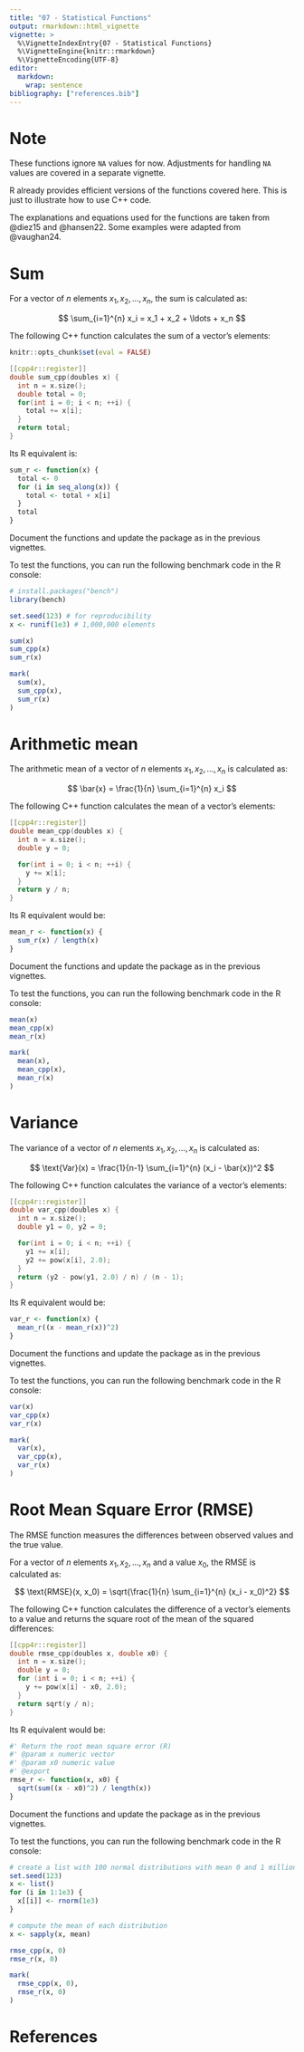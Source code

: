 ```yaml
---
title: "07 - Statistical Functions"
output: rmarkdown::html_vignette
vignette: >
  %\VignetteIndexEntry{07 - Statistical Functions}
  %\VignetteEngine{knitr::rmarkdown}
  %\VignetteEncoding{UTF-8}
editor:
  markdown:
    wrap: sentence
bibliography: ["references.bib"]
---
```


# Note

These functions ignore `NA` values for now. Adjustments for handling `NA` values are covered in a separate vignette.

R already provides efficient versions of the functions covered here. This is just to illustrate how to use C++ code.

The explanations and equations used for the functions are taken from @diez15 and @hansen22. Some examples were adapted from
@vaughan24.

# Sum

For a vector of $n$ elements $x_1, x_2, \ldots, x_n$, the sum is calculated as:

$$
\sum_{i=1}^{n} x_i = x_1 + x_2 + \ldots + x_n
$$

The following C++ function calculates the sum of a vector's elements:

```r
knitr::opts_chunk$set(eval = FALSE)
```

```cpp
[[cpp4r::register]]
double sum_cpp(doubles x) {
  int n = x.size();
  double total = 0;
  for(int i = 0; i < n; ++i) {
    total += x[i];
  }
  return total;
}
```

Its R equivalent is:

```r
sum_r <- function(x) {
  total <- 0
  for (i in seq_along(x)) {
    total <- total + x[i]
  }
  total
}
```

Document the functions and update the package as in the previous vignettes.

To test the functions, you can run the following benchmark code in the R console:

```r
# install.packages("bench")
library(bench)

set.seed(123) # for reproducibility
x <- runif(1e3) # 1,000,000 elements

sum(x)
sum_cpp(x)
sum_r(x)

mark(
  sum(x),
  sum_cpp(x),
  sum_r(x)
)
```

# Arithmetic mean

The arithmetic mean of a vector of $n$ elements $x_1, x_2, \ldots, x_n$ is calculated as:

$$
\bar{x} = \frac{1}{n} \sum_{i=1}^{n} x_i
$$

The following C++ function calculates the mean of a vector's elements:

```cpp
[[cpp4r::register]]
double mean_cpp(doubles x) {
  int n = x.size();
  double y = 0;

  for(int i = 0; i < n; ++i) {
    y += x[i];
  }
  return y / n;
}
```

Its R equivalent would be:

```r
mean_r <- function(x) {
  sum_r(x) / length(x)
}
```

Document the functions and update the package as in the previous vignettes.

To test the functions, you can run the following benchmark code in the R console:

```r
mean(x)
mean_cpp(x)
mean_r(x)

mark(
  mean(x),
  mean_cpp(x),
  mean_r(x)
)
```

# Variance

The variance of a vector of $n$ elements $x_1, x_2, \ldots, x_n$ is calculated as:

$$
\text{Var}(x) = \frac{1}{n-1} \sum_{i=1}^{n} (x_i - \bar{x})^2
$$

The following C++ function calculates the variance of a vector's elements:

```cpp
[[cpp4r::register]]
double var_cpp(doubles x) {
  int n = x.size();
  double y1 = 0, y2 = 0;

  for(int i = 0; i < n; ++i) {
    y1 += x[i];
    y2 += pow(x[i], 2.0);
  }
  return (y2 - pow(y1, 2.0) / n) / (n - 1);
}
```

Its R equivalent would be:

```r
var_r <- function(x) {
  mean_r((x - mean_r(x))^2)
}
```

Document the functions and update the package as in the previous vignettes.

To test the functions, you can run the following benchmark code in the R console:

```r
var(x)
var_cpp(x)
var_r(x)

mark(
  var(x),
  var_cpp(x),
  var_r(x)
)
```

# Root Mean Square Error (RMSE)

The RMSE function measures the differences between observed values and the true value.

For a vector of $n$ elements $x_1, x_2, \ldots, x_n$ and a value $x_0$, the RMSE is calculated as:

$$
\text{RMSE}(x, x_0) = \sqrt{\frac{1}{n} \sum_{i=1}^{n} (x_i - x_0)^2}
$$

The following C++ function calculates the difference of a vector's elements to a value and returns the square root of the mean of the squared differences:

```cpp
[[cpp4r::register]]
double rmse_cpp(doubles x, double x0) {
  int n = x.size();
  double y = 0;
  for (int i = 0; i < n; ++i) {
    y += pow(x[i] - x0, 2.0);
  }
  return sqrt(y / n);
}
```

Its R equivalent would be:

```r
#' Return the root mean square error (R)
#' @param x numeric vector
#' @param x0 numeric value
#' @export
rmse_r <- function(x, x0) {
  sqrt(sum((x - x0)^2) / length(x))
}
```

Document the functions and update the package as in the previous vignettes.

To test the functions, you can run the following benchmark code in the R console:

```r
# create a list with 100 normal distributions with mean 0 and 1 million elements
set.seed(123)
x <- list()
for (i in 1:1e3) {
  x[[i]] <- rnorm(1e3)
}

# compute the mean of each distribution
x <- sapply(x, mean)

rmse_cpp(x, 0)
rmse_r(x, 0)

mark(
  rmse_cpp(x, 0),
  rmse_r(x, 0)
)
```

# References

